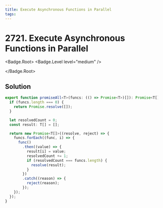 ```yaml
---
title: Execute Asynchronous Functions in Parallel
tags:
---
```


# 2721. Execute Asynchronous Functions in Parallel

<Badge.Root>
<Badge.Level level="medium" />

</Badge.Root>

## Solution

```typescript filename="solution.ts" copy
export function promiseAll<T>(funcs: (() => Promise<T>)[]): Promise<T[]> {
  if (funcs.length === 0) {
    return Promise.resolve([]);
  }

  let resolvedCount = 0;
  const result: T[] = [];

  return new Promise<T[]>((resolve, reject) => {
    funcs.forEach((func, i) => {
      func()
        .then((value) => {
          result[i] = value;
          resolvedCount += 1;
          if (resolvedCount === funcs.length) {
            resolve(result);
          }
        })
        .catch((reason) => {
          reject(reason);
        });
    });
  });
}
```

<ProblemLink
  codingSite="leetcode"
  href="https://leetcode.com/problems/execute-asynchronous-functions-in-parallel"
  title="Execute Asynchronous Functions in Parallel"
/>
